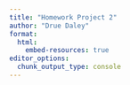 ```yaml
---
title: "Homework Project 2"
author: "Drue Daley"
format: 
  html:
    embed-resources: true
editor_options: 
  chunk_output_type: console
---
```


